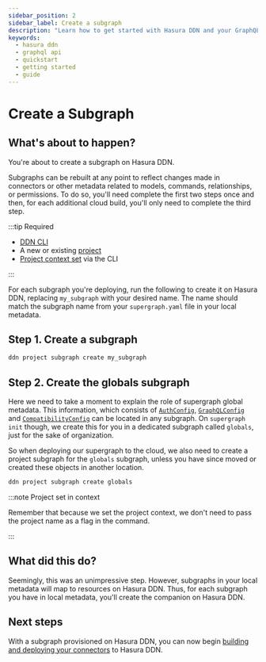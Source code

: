 ```yaml
---
sidebar_position: 2
sidebar_label: Create a subgraph
description: "Learn how to get started with Hasura DDN and your GraphQL API."
keywords:
  - hasura ddn
  - graphql api
  - quickstart
  - getting started
  - guide
---
```


# Create a Subgraph

## What's about to happen?

You're about to create a subgraph on Hasura DDN.

Subgraphs can be rebuilt at any point to reflect changes made in connectors or other metadata related to models,
commands, relationships, or permissions. To do so, you'll need complete the first two steps once and then, for each
additional cloud build, you'll only need to complete the third step.

:::tip Required

- [DDN CLI](/getting-started/build/00-prerequisites.mdx)
- A new or existing [project](/getting-started/deployment/01-create-a-project.mdx)
- [Project context set](/getting-started/deployment/create-a-project#step-2-set-the-project-context) via the CLI

:::

For each subgraph you're deploying, run the following to create it on Hasura DDN, replacing `my_subgraph` with your
desired name. The name should match the subgraph name from your `supergraph.yaml` file in your local metadata.

## Step 1. Create a subgraph

```bash title="From any project directory, run:"
ddn project subgraph create my_subgraph
```

## Step 2. Create the globals subgraph

Here we need to take a moment to explain the role of supergraph global metadata. This information, which consists of
[`AuthConfig`](/supergraph-modeling/auth-config.mdx), [`GraphQLConfig`](/supergraph-modeling/graphql-config.mdx) and
[`CompatibilityConfig`](/supergraph-modeling/compatibility-config.mdx) can be located in any subgraph.
On `supergraph init` though, we create this for you in a dedicated subgraph called `globals`, just for the sake of
organization.

So when deploying our supergraph to the cloud, we also need to create a project subgraph for the `globals` subgraph,
unless you have since moved or created these objects in another location.

```bash title="From any project directory, run:"
ddn project subgraph create globals
```

:::note Project set in context

Remember that because we set the project context, we don't need to pass the project name as a flag in the command.

:::

## What did this do?

Seemingly, this was an unimpressive step. However, subgraphs in your local metadata will map to resources on Hasura DDN.
Thus, for each subgraph you have in local metadata, you'll create the companion on Hasura DDN.

## Next steps

With a subgraph provisioned on Hasura DDN, you can now begin
[building and deploying your connectors](/getting-started/deployment/deploy-a-connector) to Hasura DDN.
